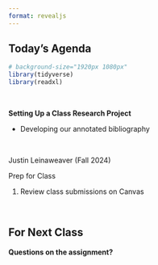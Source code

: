 ```yaml
---
format: revealjs
---
```


## Today's Agenda {background-image="Images/Background-Rally_v2.png" .center}

```r
# background-size="1920px 1080px"
library(tidyverse)
library(readxl)
```

<br>

::: {.r-fit-text}

**Setting Up a Class Research Project**

- Developing our annotated bibliography

:::

<br>

::: r-stack
Justin Leinaweaver (Fall 2024)
:::

::: notes
Prep for Class

1. Review class submissions on Canvas

<br>


:::











## For Next Class {background-image="Images/background-blue_triangles.jpg" .center}


::: notes

**Questions on the assignment?**
:::